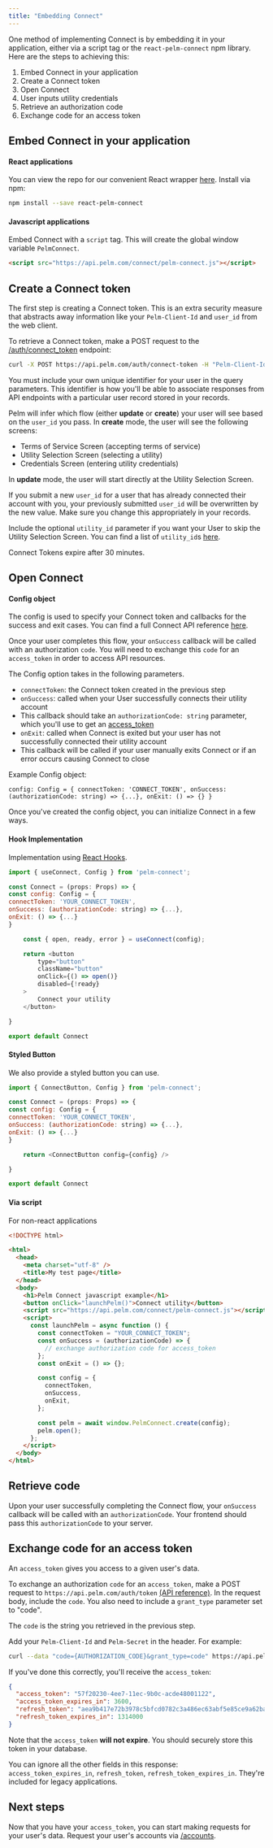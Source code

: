 ```yaml
---
title: "Embedding Connect"
---
```


One method of implementing Connect is by embedding it in your application, either via a script tag or the `react-pelm-connect` npm library. Here are the steps to achieving this:

1. Embed Connect in your application
2. Create a Connect token
3. Open Connect
4. User inputs utility credentials
5. Retrieve an authorization code
6. Exchange code for an access token

## Embed Connect in your application

#### React applications

You can view the repo for our convenient React wrapper [here](https://github.com/Pelm-Technologies/react-pelm-connect). Install via npm:

```bash Terminal
npm install --save react-pelm-connect
```

#### Javascript applications

Embed Connect with a `script` tag. This will create the global window variable `PelmConnect`.

```html HTML
<script src="https://api.pelm.com/connect/pelm-connect.js"></script>
```

## Create a Connect token

The first step is creating a Connect token. This is an extra security measure that abstracts away information like your `Pelm-Client-Id` and `user_id` from the web client.

To retrieve a Connect token, make a POST request to the [/auth/connect_token](https://pelm.readme.io/reference/post%5Fauth-connect-token) endpoint:

```bash cURL
curl -X POST https://api.pelm.com/auth/connect-token -H "Pelm-Client-Id: {CLIENT_ID}" -H "Pelm-Secret: {CLIENT_SECRET}" -F "user_id={YOUR_USER_ID}" -F "utility_id={UTILITY_ID}"
```

You must include your own unique identifier for your user in the query parameters. This identifier is how you'll be able to associate responses from API endpoints with a particular user record stored in your records.

Pelm will infer which flow (either **update** or **create**) your user will see based on the `user_id` you pass. In **create** mode, the user will see the following screens:

- Terms of Service Screen (accepting terms of service)
- Utility Selection Screen (selecting a utility)
- Credentials Screen (entering utility credentials)

In **update** mode, the user will start directly at the Utility Selection Screen.

If you submit a new `user_id` for a user that has already connected their account with you, your previously submitted `user_id` will be overwritten by the new value. Make sure you change this appropriately in your records.

Include the optional `utility_id` parameter if you want your User to skip the Utility Selection Screen. You can find a list of `utility_id`s [here](/reference/utilities).

Connect Tokens expire after 30 minutes.

## Open Connect

#### Config object

The config is used to specify your Connect token and callbacks for the success and exit cases. You can find a full Connect API reference [here](https://github.com/Pelm-Technologies/react-pelm-connect#api-reference).

Once your user completes this flow, your `onSuccess` callback will be called with an authorization `code`. You will need to exchange this `code` for an `access_token` in order to access API resources.

The Config option takes in the following parameters.

- `connectToken`: the Connect token created in the previous step
- `onSuccess`: called when your User successfully connects their utility account
- This callback should take an `authorizationCode: string` parameter, which you'll use to get an [access_token](https://pelm.readme.io/reference/post%5Fauth-token-1)
- `onExit`: called when Connect is exited but your user has not successfully connected their utility account
- This callback will be called if your user manually exits Connect or if an error occurs causing Connect to close

Example Config object:

`config: Config = { connectToken: 'CONNECT_TOKEN', onSuccess: (authorizationCode: string) => {...}, onExit: () => {} } `

Once you've created the config object, you can initialize Connect in a few ways.

#### Hook Implementation

Implementation using [React Hooks](https://reactjs.org/docs/hooks-intro.html).

```js JavaScript
import { useConnect, Config } from 'pelm-connect';

const Connect = (props: Props) => {
const config: Config = {
connectToken: 'YOUR_CONNECT_TOKEN',
onSuccess: (authorizationCode: string) => {...},
onExit: () => {...}
}

    const { open, ready, error } = useConnect(config);

    return <button
        type="button"
        className="button"
        onClick={() => open()}
        disabled={!ready}
    >
        Connect your utility
    </button>

}

export default Connect
```

#### Styled Button

We also provide a styled button you can use.

```js JavaScript
import { ConnectButton, Config } from 'pelm-connect';

const Connect = (props: Props) => {
const config: Config = {
connectToken: 'YOUR_CONNECT_TOKEN',
onSuccess: (authorizationCode: string) => {...},
onExit: () => {...}
}

    return <ConnectButton config={config} />

}

export default Connect
```

#### Via script

For non-react applications

```html HTML
<!DOCTYPE html>

<html>
  <head>
    <meta charset="utf-8" />
    <title>My test page</title>
  </head>
  <body>
    <h1>Pelm Connect javascript example</h1>
    <button onClick="launchPelm()">Connect utility</button>
    <script src="https://api.pelm.com/connect/pelm-connect.js"></script>
    <script>
      const launchPelm = async function () {
        const connectToken = "YOUR_CONNECT_TOKEN";
        const onSuccess = (authorizationCode) => {
          // exchange authorization code for access_token
        };
        const onExit = () => {};

        const config = {
          connectToken,
          onSuccess,
          onExit,
        };

        const pelm = await window.PelmConnect.create(config);
        pelm.open();
      };
    </script>
  </body>
</html>
```

## Retrieve code

Upon your user successfully completing the Connect flow, your `onSuccess` callback will be called with an `authorizationCode`. Your frontend should pass this `authorizationCode` to your server.

## Exchange code for an access token

An `access_token` gives you access to a given user's data.

To exchange an authorization `code` for an `access_token`, make a POST request to `https://api.pelm.com/auth/token` [(API reference)](https://pelm.readme.io/reference/post%5Fauth-token-1). In the request body, include the `code`. You also need to include a `grant_type` parameter set to "code".

The `code` is the string you retrieved in the previous step.

Add your `Pelm-Client-Id` and `Pelm-Secret` in the header. For example:

```bash cURL
curl --data "code={AUTHORIZATION_CODE}&grant_type=code" https://api.pelm.com/tokens -H "Pelm-Client-Id: YOUR_CLIENT_ID" -H "Pelm-Secret: YOUR_CLIENT_SECRET"
```

If you've done this correctly, you'll receive the `access_token`:

```json JSON
{
  "access_token": "57f20230-4ee7-11ec-9b0c-acde48001122",
  "access_token_expires_in": 3600,
  "refresh_token": "aea9b417e72b3978c5bfcd0782c3a486ec63abf5e85ce9a62ba36d1b18b12488",
  "refresh_token_expires_in": 1314000
}
```

Note that the `access_token` **will not expire**. You should securely store this token in your database.

You can ignore all the other fields in this response: `access_token_expires_in`, `refresh_token`, `refresh_token_expires_in`. They're included for legacy applications.

## Next steps

Now that you have your `access_token`, you can start making requests for your user's data. Request your user's accounts via [/accounts](https://pelm.readme.io/reference/get%5Faccounts).

